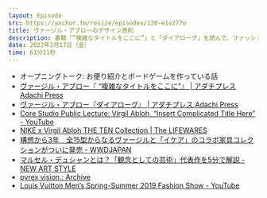 ```yaml
---
layout: Episode
src: https://anchor.fm/resize/episodes/120-e1v277o
title: ヴァージル・アブローのデザイン原則
description: 書籍「“複雑なタイトルをここに”」と「ダイアローグ」を読んで、ファッションデザイナーであるヴァージル・アブローのデザイン原則について話しました。
date: 2022年2月17日（金）
time: 61分11秒
---
```


- オープニングトーク: お便り紹介とボードゲームを作っている話
- [ヴァージル・アブロー『 “複雑なタイトルをここに”』 | アダチプレス Adachi Press](https://adachipress.jp/insertcomplicatedtitlehere/)
- [ヴァージル・アブロー『ダイアローグ』 | アダチプレス Adachi Press](https://adachipress.jp/dialogues/)
- [Core Studio Public Lecture: Virgil Abloh, “Insert Complicated Title Here” - YouTube](https://www.youtube.com/watch?v=qie5VITX6eQ&t=3s)
- [NIKE x Virgil Abloh THE TEN Collection | The LIFEWARES](https://www.thelifewares.com/feature/nike-virgil-abloh-the-ten-collection/)
- [構想から3年　全15型からなるヴァージルと「イケア」のコラボ家具コレクションがついに発売 - WWDJAPAN](https://www.wwdjapan.com/articles/969722)
- [マルセル・デュシャンとは？「観念としての芸術」代表作を5分で解説 - NEW ART STYLE](https://media.and-art.jp/art-studies/contemporary-art/who_is_marcel_duchamp/)
- [pyrex vision.: Archive](https://virgilabloh.tumblr.com/archive)
- [Louis Vuitton Men’s Spring-Summer 2019 Fashion Show - YouTube](https://www.youtube.com/watch?v=I1AqjvdiubA)
